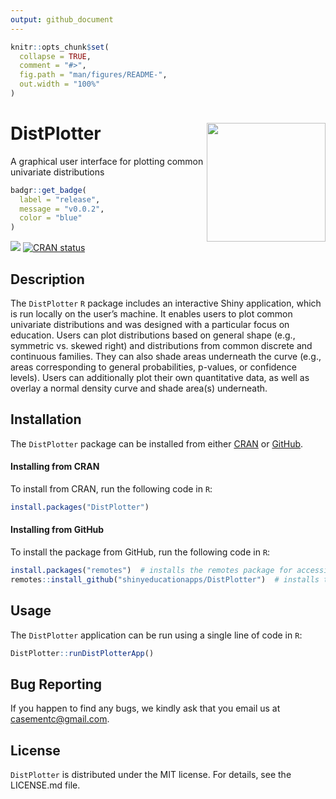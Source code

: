 ```yaml
---
output: github_document
---
```



```r
knitr::opts_chunk$set(
  collapse = TRUE,
  comment = "#>",
  fig.path = "man/figures/README-",
  out.width = "100%"
)
```


# DistPlotter <img src = "inst/DistPlotter/www/DistPlotter_Sticker_Image.png" align = "right" height = 190/>

A graphical user interface for plotting common univariate distributions

<!-- start badges -->
```r
badgr::get_badge(
  label = "release",
  message = "v0.0.2",
  color = "blue"
)
```


![](https://img.shields.io/badge/release-v0.0.2-blue?style=flat)
[![CRAN status](https://www.r-pkg.org/badges/version/DistPlotter)](https://CRAN.R-project.org/package=DistPlotter)
<!-- end badges -->


## Description
The `DistPlotter` `R` package includes an interactive Shiny application, which 
is run locally on the user's machine. It enables users to plot common univariate
distributions and was designed with a particular focus on education. Users can 
plot distributions based on general shape (e.g., symmetric vs. skewed right) and 
distributions from common discrete and continuous families. They can also shade 
areas underneath the curve (e.g., areas corresponding to general probabilities, 
p-values, or confidence levels). Users can additionally plot their own 
quantitative data, as well as overlay a normal density curve and shade area(s) 
underneath.


## Installation

The `DistPlotter` package can be installed from either
<a href="https://cran.r-project.org/" target="_blank">CRAN</a> or
<a href="https://github.com" target="_blank">GitHub</a>.


#### Installing from CRAN

To install from CRAN, run the following code in `R`:
```r
install.packages("DistPlotter")
```

#### Installing from GitHub

To install the package from GitHub, run the following code in `R`:
```r
install.packages("remotes")  # installs the remotes package for accessing the install_github() function
remotes::install_github("shinyeducationapps/DistPlotter")  # installs the DistPlotter package
```


## Usage

The `DistPlotter` application can be run using a single line of code in `R`:
```r
DistPlotter::runDistPlotterApp()
```


## Bug Reporting
If you happen to find any bugs, we kindly ask that you email us at 
[casementc@gmail.com](mailto:casementc@gmail.com).


## License
`DistPlotter` is distributed under the MIT license. For details, see the 
LICENSE.md file.



